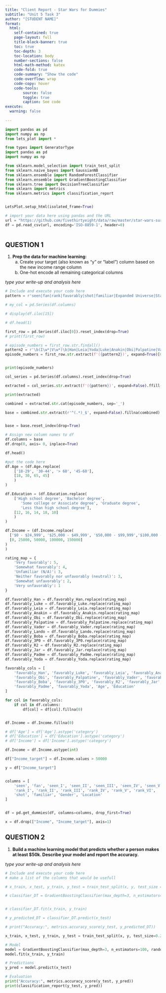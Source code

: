 ```yaml
---
title: "Client Report - Star Wars for Dummies"
subtitle: "Unit 5 Task 3"
author: "[STUDENT NAME]"
format:
  html:
    self-contained: true
    page-layout: full
    title-block-banner: true
    toc: true
    toc-depth: 3
    toc-location: body
    number-sections: false
    html-math-method: katex
    code-fold: true
    code-summary: "Show the code"
    code-overflow: wrap
    code-copy: hover
    code-tools:
        source: false
        toggle: true
        caption: See code
execute: 
  warning: false
    
---
```


```python
import pandas as pd 
import numpy as np
from lets_plot import *

from types import GeneratorType
import pandas as pd
import numpy as np

from sklearn.model_selection import train_test_split
from sklearn.naive_bayes import GaussianNB
from sklearn.ensemble import RandomForestClassifier
from sklearn.ensemble import GradientBoostingClassifier
from sklearn.tree import DecisionTreeClassifier
from sklearn import metrics
from sklearn.metrics import classification_report


LetsPlot.setup_html(isolated_frame=True)
```


```python
# import your data here using pandas and the URL
url = "https://github.com/fivethirtyeight/data/raw/master/star-wars-survey/StarWars.csv"
df = pd.read_csv(url, encoding='ISO-8859-1', header=0)



```

## QUESTION 1

1. __Prep the data for machine learning:__
    a. Create your target (also known as “y” or “label”) column based on the new income range column  
    a. One-hot encode all remaining categorical columns 

_type your write-up and analysis here_

```python
# Include and execute your code here
pattern = r'seen|fan|rank|favorably|shot|familiar|Expanded Universe|Star Trek|Gender|Age|Income|Education|Location' 

# my_col = pd.Series(df.columns)

# display(df.iloc[15])

# df.head(1)

first_row = pd.Series(df.iloc[0]).reset_index(drop=True)
# print(first_row)

# episode_numbers = first_row.str.findall()
pattern2 = r'\b(I\w*|V\w*)\b|Han|Leia|Yoda|Luke|Anakin|Obi|Palpatine|Vader|Lando|Boba|3P0|R2|Jar|Padme'
episode_numbers = first_row.str.extract(f'({pattern2})', expand=True)[0].fillna("")


print(episode_numbers)

col_series = pd.Series(df.columns).reset_index(drop=True)

extracted = col_series.str.extract(f'({pattern})', expand=False).ffill().fillna("")

print(extracted)

combined = extracted.str.cat(episode_numbers, sep='_')

base = combined.str.extract(r'^(.*)_$', expand=False).fillna(combined)


base = base.reset_index(drop=True)

# Assign new column names to df
df.columns = base
df.drop(0, axis= 0, inplace=True)

df.head()
```


```python
#put the code here
df.Age = (df.Age.replace(
    ['18-29', '30-44', '> 60', '45-60'],
    [18, 30, 65, 45]
    )
)

df.Education = (df.Education.replace(
    ['High school degree', 'Bachelor degree',
       'Some college or Associate degree', 'Graduate degree',
       'Less than high school degree'],
    [12, 16, 14, 18, 10]
    )
)

df.Income = (df.Income.replace(
  ['$0 - $24,999', '$25,000 - $49,999', '$50,000 - $99,999','$100,000 - $149,999', '$150,000+'],
  [0, 25000, 50000, 100000, 150000]
)
)

rating_map = {
    'Very favorably': 5,
    'Somewhat favorably': 4,
    'Unfamiliar (N/A)': 3,
    'Neither favorably nor unfavorably (neutral)': 3,
    'Somewhat unfavorably': 2,
    'Very unfavorably': 1
}

df.favorably_Han = df.favorably_Han.replace(rating_map)
df.favorably_Luke = df.favorably_Luke.replace(rating_map)
df.favorably_Leia = df.favorably_Leia.replace(rating_map)
df.favorably_Anakin = df.favorably_Anakin.replace(rating_map)
df.favorably_Obi = df.favorably_Obi.replace(rating_map)
df.favorably_Palpatine = df.favorably_Palpatine.replace(rating_map)
df.favorably_Vader = df.favorably_Vader.replace(rating_map)
df.favorably_Lando = df.favorably_Lando.replace(rating_map)
df.favorably_Boba = df.favorably_Boba.replace(rating_map)
df.favorably_3P0 = df.favorably_3P0.replace(rating_map)
df.favorably_R2 = df.favorably_R2.replace(rating_map)
df.favorably_Jar = df.favorably_Jar.replace(rating_map)
df.favorably_Padme = df.favorably_Padme.replace(rating_map)
df.favorably_Yoda = df.favorably_Yoda.replace(rating_map)

favorably_cols = [
    'favorably_Han', 'favorably_Luke', 'favorably_Leia', 'favorably_Anakin',
    'favorably_Obi', 'favorably_Palpatine', 'favorably_Vader', 'favorably_Lando',
    'favorably_Boba', 'favorably_3P0', 'favorably_R2', 'favorably_Jar',
    'favorably_Padme', 'favorably_Yoda', 'Age', 'Education'
]

for col in favorably_cols:
    if col in df.columns:
        df[col] = df[col].fillna(0)


df.Income = df.Income.fillna(0)

# df['Age'] = df['Age'].astype('category')
# df['Education'] = df['Education'].astype('category')
# df['Income'] = df['Income'].astype('category')

df.Income = df.Income.astype(int)

df["Income_target"] = df.Income.values > 50000

y = df["Income_target"]


columns = [
    'seen', 'fan', 'seen_I', 'seen_II', 'seen_III', 'seen_IV', 'seen_V', 'seen_VI',
    'rank_I', 'rank_II', 'rank_III', 'rank_IV', 'rank_V', 'rank_VI',
    'shot', 'familiar', 'Gender', 'Location'
]


df = pd.get_dummies(df, columns=columns, drop_first=True)

x = df.drop(["Income", "Income_target"], axis=1)
```


## QUESTION 2

1. __Build a machine learning model that predicts whether a person makes at least $50k. Describe your model and report the accuracy.__

_type your write-up and analysis here_

```python
# Include and execute your code here
# make a list of the columns that would be usefull 

# x_train, x_test, y_train, y_test = train_test_split(x, y, test_size = .2, random_state = 34)

# classifier_DT = GradientBoostingClassifier(max_depth=3, n_estimators=100, random_state=34)


# classifier_DT.fit(x_train, y_train)

# y_predicted_DT = classifier_DT.predict(x_test)

# print("Accuracy:", metrics.accuracy_score(y_test, y_predicted_DT))

x_train, x_test, y_train, y_test = train_test_split(x, y, test_size=0.2, random_state=34)

# Model
model = GradientBoostingClassifier(max_depth=3, n_estimators=100, random_state=34)
model.fit(x_train, y_train)

# Predictions
y_pred = model.predict(x_test)

# Evaluation
print("Accuracy:", metrics.accuracy_score(y_test, y_pred))
print(classification_report(y_test, y_pred))
```